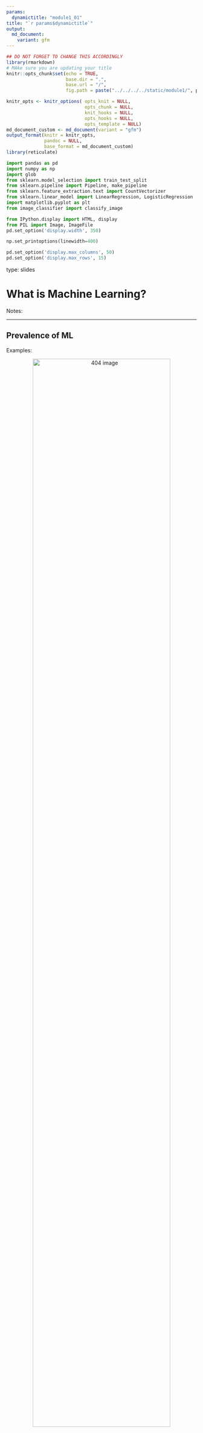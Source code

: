 ```yaml
---
params:
  dynamictitle: "module1_01"
title: "`r params$dynamictitle`"
output: 
  md_document:
    variant: gfm
---
```



```r
## DO NOT FORGET TO CHANGE THIS ACCORDINGLY 
library(rmarkdown)
# MAke sure you are updating your title 
knitr::opts_chunk$set(echo = TRUE,
                      base.dir = ".", 
                      base.url = "/",
                      fig.path = paste("../../../../static/module1/", params$dynamictitle,"/", sep = ""))

knitr_opts <- knitr_options( opts_knit = NULL,
                             opts_chunk = NULL,
                             knit_hooks = NULL,
                             opts_hooks = NULL,
                             opts_template = NULL)
md_document_custom <- md_document(variant = "gfm")
output_format(knitr = knitr_opts,
              pandoc = NULL,
              base_format = md_document_custom)
library(reticulate)

```


```python
import pandas as pd
import numpy as np
import glob
from sklearn.model_selection import train_test_split
from sklearn.pipeline import Pipeline, make_pipeline
from sklearn.feature_extraction.text import CountVectorizer
from sklearn.linear_model import LinearRegression, LogisticRegression
import matplotlib.pyplot as plt
from image_classifier import classify_image

from IPython.display import HTML, display
from PIL import Image, ImageFile
pd.set_option('display.width', 350)

np.set_printoptions(linewidth=400)

pd.set_option('display.max_columns', 50)
pd.set_option('display.max_rows', 15)

```


type: slides

# What is Machine Learning?

Notes: <br>

---

## Prevalence of ML

Examples:

<center><img src='/module1/examples.png'  width = "85%" alt="404 image" /></center>


Notes: 

Machine learning is used often in our everyday lives. 

Some examples include:

- Voice assistance
- Google news
- Recommender Systems
- Face recognition
- Auto completion
- Stock market predictions
- Character recognition
- Self-driving cars
- Cancer diagnosis
- Drug Discovery
- AlphaGo 

--- 

## What is Machine Learning?

* A field of study that gives computers the ability to learn without being explicitly programmed.*
<br>      -- Arthur Samuel (1959)


<center>
<img src="/module1/traditional-programming-vs-ML.png" height="800" width="800"> 
</center>


Notes: 

So what exactly is machine learning?    

According to Arthur Samuel, an American pioneer in the field of computer gaming and artificial intelligence, it is: 

*"A field of study that gives computers the ability to learn without being explicitly programmed."*

We see it as a different way to think about problem-solving.

---

## Some concrete examples

<br>
<br>

## Example 1: Predict whether a patient has a liver disease or not

*In all the the upcoming examples, Don't worry about the code. Just focus on the input and output in each example.*

Notes: To introduce the capabilities of machine learning, we are going to show you a few examples. 

The first example is being able to predict whether a patient has a liver disease or not.

---

```python
df = pd.read_csv("data/indian_liver_patient.csv")
df = df.drop("Gender", axis=1)
df.loc[df["Dataset"] == 1, "Target"] = "Disease"
df.loc[df["Dataset"] == 2, "Target"] = "No Disease"
df = df.drop("Dataset", axis=1)
train_df, test_df = train_test_split(df, test_size=4, random_state=16)
train_df.head()
```


Notes: First we obtain our data on our patients and wrangle it as necessary. 

---


```python
from xgboost import XGBClassifier
X_train = train_df.drop(columns=['Target'], axis=1)
y_train = train_df['Target']
X_test = test_df.drop(columns=['Target'], axis=1)
y_test = test_df['Target']
model = XGBClassifier()
model.fit(X_train, y_train)
```




Notes: Next, we build a model and train our model using the labels we already have. 

Ignore this output here.  It's just explaining what's going on in the model which we will explain soon. 

---

```python
pred_df = pd.DataFrame(
    {"Predicted label": model.predict(X_test).tolist(), "Actual label": y_test.tolist()}
)
df_concat = pd.concat([X_test.reset_index(drop=True), pred_df], axis=1)
df_concat
```


Notes: Next, we take our model and use it to predict on unseen data. 

Here we can see that our model is predicting an outcome of the patients under the `Predicted label` column. 

---

<br>
<br>
<br>

## Example 2: Predict the label of a given image

Notes: We can also use it for image recognition. 

---

##  Predict labels with associated probabilities for unseen images  

```python
images = glob.glob("test_images/*.*")
for image in images:
    img = Image.open(image)
    img.load()
    plt.imshow(img)
    plt.show()
    df = classify_image(img)
    print(df.to_string(index=False))
```

<img src="/module1/module1_01/unnamed-chunk-6-1.png" width="300" />

```out
  Class  Probability
      ox     0.869893
  oxcart     0.065034
  sorrel     0.028593
 gazelle     0.010053

```


Notes: 
Here, we already have a trained model that has been shown thousands of images. 

If we give it images from our own collection, the model attempts to make a prediction of the contents of the image. 

In this case, the model predicts the animal to be an `ox` with an 86% probability. That's not bad. 

---


```python
images = glob.glob("test_images/*.*")
for image in images:
    img = Image.open(image)
    img.load()
    plt.imshow(img)
    plt.show()
    df = classify_image(img)
    print(df.to_string(index=False))
```

<img src="/module1/module1_01/unnamed-chunk-6-2.png" width="300" />

```out
            Class  Probability
            llama     0.123625
               ox     0.076333
           kelpie     0.071548
 ibex, Capra ibex     0.060569

```


Notes: 

In this case, the model is much less confident in identifying the animal. The model gives the highest probability that our donkey image, is a llama but only with a probability of `0.12`. 

---

<br>
<br>
<br>

## Example 3: Predict sentiment expressed in a movie review (pos/neg)
*Attribution: The dataset `imdb_master.csv` was obtained from <a href="https://www.kaggle.com/uttam94/imdb-mastercsv" target="_blank">Kaggle</a>*

Notes: We also use machine learning to predict negative or positive sentiment expressed in a movie review.

---

```python
imdb_df = pd.read_csv("data/imdb_master.csv", encoding="ISO-8859-1")
imdb_df = imdb_df[imdb_df["label"].str.startswith(("pos", "neg"))]
imdb_df = imdb_df.drop(["Unnamed: 0", "type"], axis=1)
train_df, test_df = train_test_split(imdb_df, test_size=0.10, random_state=12)
train_df.head()
```
```out
                                                review label         file
43020  Just caught it at the Toronto International Fi...   pos   3719_9.txt
49131  The movie itself made me want to go and call s...   pos  9219_10.txt
23701  I came across this movie on DVD purely by chan...   pos   8832_9.txt
4182   Having seen Carlo Lizzani's documentary on Luc...   neg   2514_4.txt
38521  I loved this film. I first saw it when I was 2...   pos  1091_10.txt
```

Notes:  First we wrangle our data so that we can train our model. 

This data contains the review in a column named `review` and a `label` column which contains values of either `pos` or `neg` for positive or negative. 

---

```python
X_train, y_train = train_df['review'], train_df['label']
X_test, y_test = train_df['review'], train_df['label']

clf = Pipeline(
    [
        ("vect", CountVectorizer(max_features=5000)),
        ("clf", LogisticRegression(max_iter=5000)),
    ]
)
clf.fit(X_train, y_train)
```

```out
Pipeline(steps=[('vect', CountVectorizer(max_features=5000)),
                ('clf', LogisticRegression(max_iter=5000))])
```

Notes: Next, we build our model and train on our existing data.

Again, don't worry about the code here. 

---

```python
pred_dict = {
    "reviews": X_test[0:4],
    "prediction": y_test[0:4],
    "sentiment_predictions": clf.predict(X_test[0:4]),
}
pred_df = pd.DataFrame(pred_dict)
pred_df.head()
```

```out
                                                 reviews prediction sentiment_predictions
43020  Just caught it at the Toronto International Fi...        pos                   pos
49131  The movie itself made me want to go and call s...        pos                   pos
23701  I came across this movie on DVD purely by chan...        pos                   pos
4182   Having seen Carlo Lizzani's documentary on Luc...        neg                   neg
```

Notes: Once we have our model trained, we can then predict data we haven't seen before using the model we just built. 

This we can see that in these 4 observations, the model correctly predicts each review's sentiment.

---

<br>
<br>
<br>

## Example 4: Predict housing prices
*Attribution: The dataset `kc_house_data.csv` was obtained from <a href="https://www.kaggle.com/harlfoxem/housesalesprediction" target="_blank">Kaggle</a>.*

Notes: Machine learning can also be used to predict housing prices.

---

```python
df = pd.read_csv("data/kc_house_data.csv")
df.drop(["id", "date"], axis=1, inplace=True)
train_df, test_df = train_test_split(df, test_size=0.2, random_state=4)
train_df.head()
```


Notes: We wrangle our data just as we did before. 

These data consist of the characteristics of houses in King County, USA. 

---

```python
import xgboost as xgb
from xgboost import XGBRegressor

X_train, y_train = train_df.drop("price", axis=1), train_df["price"]
X_test, y_test = test_df.drop("price", axis=1), train_df["price"]

model = XGBRegressor()
model.fit(X_train, y_train)
```

Notes: We build our model. 

---


```python
# Predict on unseen examples using the built model  
pred_df = pd.DataFrame(
    {"Predicted price": model.predict(X_test[0:4]).tolist(), "Actual price": y_test[0:4].tolist()}
)
df_concat = pd.concat([X_test[0:4].reset_index(drop=True), pred_df], axis=1)
df_concat.head()
```


Notes: And we predict on unseen examples using the built model.

If we scroll to right, we can compare the actual price of the house and the price our model predicted. 

---

## Questions to ponder on 

- What are the inputs and outputs in the examples above? 
- How are they different compared to traditional programs, for example, calculating the factorial of a number? 
- What and how are we exactly "learning" in the above examples? In the image classification example, does the model have a concept of cats, dogs, and cheetahs? 
- What would it take to predict the correct label for an example the algorithm has not seen before?  
- Are we expected to get correct predictions for all possible examples? 
- How do we measure the success or failure of a machine learning model? In other words, if you want to use this program in the wild, how do you know how reliable it is?  
- What if the model misclassifies an unseen example? For instance, what if the model incorrectly diagnoses a patient with not having a disease when they actually have the disease? Would it be acceptable? What would be the consequences? 
- Is it useful to know more fine-grained predictions (e.g., probabilities as we saw in Example 2) rather than just a yes or a no?

Notes: <br>

---

# Let’s apply what we learned!

Notes: <br>